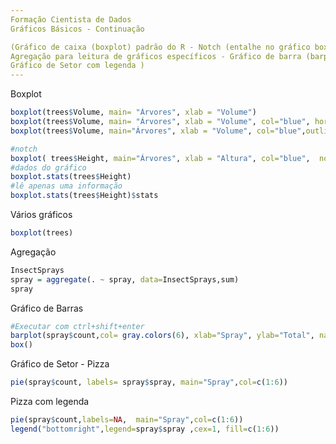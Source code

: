 ---
Formação Cientista de Dados 
Gráficos Básicos - Continuação

(Gráfico de caixa (boxplot) padrão do R - Notch (entalhe no gráfico boxplot) - Vários gráficos - 
Agregação para leitura de gráficos específicos - Gráfico de barra (barplot) - Gráfico de Setor(pie) -
Gráfico de Setor com legenda )
---
Boxplot
```{r}
boxplot(trees$Volume, main= "Árvores", xlab = "Volume")
boxplot(trees$Volume, main= "Árvores", xlab = "Volume", col="blue", horizontal=TRUE ) 
boxplot(trees$Volume, main="Árvores", xlab = "Volume", col="blue",outline=F )
```

```{r}
#notch
boxplot( trees$Height, main="Árvores", xlab = "Altura", col="blue",  notch=TRUE )
#dados do gráfico
boxplot.stats(trees$Height)
#lê apenas uma informação
boxplot.stats(trees$Height)$stats
```
Vários gráficos
```{r}
boxplot(trees)
```
Agregação
```{r}
InsectSprays
spray = aggregate(. ~ spray, data=InsectSprays,sum)
spray 
```
Gráfico de Barras
```{r}
#Executar com ctrl+shift+enter
barplot(spray$count,col= gray.colors(6), xlab="Spray", ylab="Total", names.arg=spray$spray)
box()
```
Gráfico de Setor - Pizza
```{r}
pie(spray$count, labels= spray$spray, main="Spray",col=c(1:6))
```
Pizza com legenda
```{r}
pie(spray$count,labels=NA,  main="Spray",col=c(1:6))
legend("bottomright",legend=spray$spray ,cex=1, fill=c(1:6))
```

